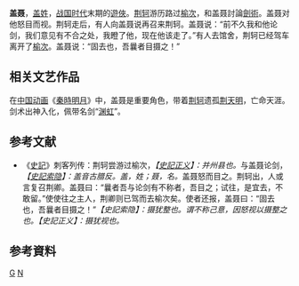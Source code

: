 '''盖聂'''{{BD|？||？}}，[[盖姓|盖姓]]，[[战国时代|战国时代]]末期的[[遊俠|遊俠]]。[[荆轲|荆轲]]游历路过[[榆次|榆次]]，和盖聂討論[[劍術|劍術]]。盖聂对他怒目而视。荆轲走后，有人向盖聂说再召来荆轲。盖聂说：“前不久我和他论剑，我们意见有不合之处，我瞪了他，现在他该走了。”有人去馆舍，荆轲已经驾车离开了[[榆次|榆次]]。盖聂说：“固去也，吾曩者目摄之！”

==相关文艺作品==
在[[中国|中国]][[动画|动画]]《[[秦時明月_(動畫)|秦時明月]]》中，盖聂是重要角色，带着[[荆轲|荆轲]]遗孤[[荆天明|荆天明]]，亡命天涯。剑术出神入化，佩带名剑“[[渊虹|渊虹]]”。

==参考文献==
*《[[史記|史記]]》刺客列传：荆轲尝游过榆次，''【[[史記正义|史記正义]]】：并州县也。''与盖聂论剑，''【[[史記索隐|史記索隐]]】：盖音古腊反。盖，姓；聂，名。''盖聂怒而目之。荆轲出，人或言复召荆卿。盖聂曰：“曩者吾与论剑有不称者，吾目之；试往，是宜去，不敢留。”使使往之主人，荆卿则已驾而去榆次矣。使者还报，盖聂曰：“固去也，吾曩者目摄之！”''【史記索隐】：摄犹整也。谓不称己意，因怒视以摄整之也。【史記正义】：摄犹视也。''

==参考資料==
{{Reflist}}
[[Category:战国人|G]] 
[[Category:盖姓|N]]